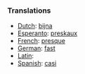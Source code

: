 ===Translations===
*[[Dutch]]: [[bijna]]
*[[Esperanto]]: [[preskaux]]
*[[French]]: [[presque]]
*[[German]]: [[fast]]
*[[Latin]]: [[]]
*[[Spanish]]: [[casi]]